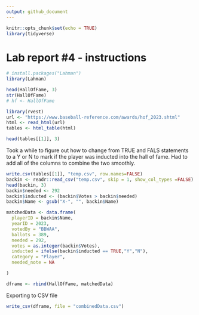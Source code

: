 ```yaml
---
output: github_document
---
```


<!-- README.md is generated from README.Rmd. Please edit the README.Rmd file -->

```r
knitr::opts_chunk$set(echo = TRUE)
library(tidyverse)
```

# Lab report #4 - instructions

```r
# install.packages("Lahman")
library(Lahman)

head(HallOfFame, 3)
str(HallOfFame)
# hf <- HallOfFame
```

```r

library(rvest)
url <- "https://www.baseball-reference.com/awards/hof_2023.shtml"
html <- read_html(url)
tables <- html_table(html)

head(tables[[1]], 3)
```

Took a while to figure out how to change from TRUE and FALS statements to a Y or N to mark if the player was inducted into the hall of fame. Had to add all of the columns to combine the two smoothly.
```r

write.csv(tables[[1]], "temp.csv", row.names=FALSE)
backin <- readr::read_csv("temp.csv", skip = 1, show_col_types =FALSE)
head(backin, 3)
backin$needed <- 292
backin$inducted <- (backin$Votes > backin$needed)
backin$Name <- gsub("X-", "", backin$Name)

matchedData <- data.frame(
  playerID = backin$Name,
  yearID = 2023,
  votedBy = "BBWAA",
  ballots = 389,
  needed = 292,
  votes = as.integer(backin$Votes),
  inducted = ifelse(backin$inducted == TRUE,"Y","N"),
  category = "Player",
  needed_note = NA

)

dframe <- rbind(HallOfFame, matchedData)

```
Exporting to CSV file
```r
write_csv(dframe, file = "combinedData.csv")
```
